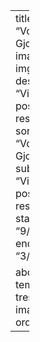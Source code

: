 ---
title: "Vojsava Gjoni"
image: imgs/Kim.jpg
description:  "Visiting postdoctoral researcher"
sortby: "Vojsava Gjoni"
subtitle: "Visiting postdoctoral researcher"
started: "9/2021"
ended: "3/2022"

about:
  template: trestles
  image: imgs/
order: 1
---